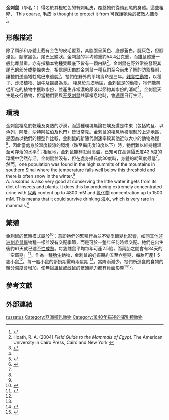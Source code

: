 {{Speciesbox
 | image = Golden Spiny Mouse (Acomys russatus).JPG
 | status = LC 
 | status_system = IUCN3.1
 | status_ref = <ref>{{cite iucn |author=Scott, D. |author2=Shenbrot, G. |author3=Amr, Z. |name-list-style=amp |year=2008 |title=''Acomys russatus'' |url=https://www.iucnredlist.org/details/273/0 |access-date=2009-02-04 |ref=harv}}</ref>
 | genus = Acomys
 | species = russatus
 | authority = ({{tsl|en|Johann Andreas Wagner||Wagner}}, 1840)
 | synonyms =
* ''Acomys lewisi''
}}

'''金刺鼠'''（學名：{{lang|la|''Acomys russatus''}}）得名於其橙紅色的有刺毛皮，覆蓋牠們從頭到尾的身體。這些粗糙、 
This coarse, <!-- [[guard_hair|inflexible fur]] -->[[毛皮|毛皮]] is thought to protect it from <!-- [[predation|predation]] -->可保護牠免於被敵人[[捕食|捕食]]<ref name="arkive1">{{cite web |url=http://www.arkive.org/golden-spiny-mouse/acomys-russatus/ |title=Golden Spiny Mouse (''Acomys russatus'') |dead-url=yes |archive-url=https://web.archive.org/web/20120414030242/http://www.arkive.org/golden-spiny-mouse/acomys-russatus/ |archive-date=2012-04-14 |access-date=2012-12-28 |language=en }}</ref>。

==形態描述==
除了頭部和身體上截有金色的皮毛覆蓋，其脇腹呈黃色、底部蒼白。腿灰色，但腳淺色、腳掌黑色{{r|arkive1}}。尾巴呈鱗狀。金刺鼠的平均體重約54.4公克重{{r|senescence1}}，而雄鼠體重一般比雌鼠重{{r|arkive1}}。亦有指稱本物種雙眼底下皆有一顆白點<ref>Hoath, R. A. (2004) ''Field Guide to the Mammals of Egypt''. The American University in Cairo Press, Cairo and New York {{ISBN|9774248090}}</ref>。金刺鼠在野外常被發現其尾巴的部分或整條失去，相信是因由於金刺鼠一種我們至今尚未了解的防禦機制，讓牠們透過犧牲尾巴來逃脫<ref>{{cite journal |url=http://journals.cambridge.org/action/displayAbstract?fromPage=online&aid=41589 |author=Shargal, Eyal |last2=Rath-Wolfson |first2=Lea |last3=Kronfeld |first3=Noga |last4=Dayan |first4=Tamar |title=Ecological and histological aspects of tail loss in spiny mice (Rodentia: Muridae, Acomys) with a review of its occurrence in rodents |journal=''[[Journal_of_Zoology|Journal of Zoology]]'' |year=1999 |volume =249 |issue =2 |pages=187–193 |doi=10.1111/j.1469-7998.1999.tb00757.x |language=en }}</ref>。牠們在野外的平均壽命是三年。[[雜食性動物|雜食性動物]]，以種子、沙漠植物、蝸牛及昆蟲為食。 
棲息於[[荒漠|荒漠]]地區，金刺鼠是{{tsl|en|xeric|耐旱生物|耐旱}}的動物，牠們能夠從所吃的植物中獲取水份，並產生非常濃的尿液以節約其水份的消耗<ref name="arkive1"/>。金刺鼠天生是夜行動物，但當牠們要與[[开罗刺鼠|开罗刺鼠]]共享棲息地時，會[[適應|適應]]日行生活。

==環境==
金刺鼠棲息於乾燥及炎熱的沙漠，而這種環境無論在埃及還是中東（包括約旦、以色列、阿曼、沙特阿拉伯及也門）皆很常見。金刺鼠的棲息地被限制於上述地區，是因為以牠們的體型作比較，金刺鼠的新陳代謝速率較其他近似大小的動物為慢<ref name="jstor1969">{{cite journal |author=Shkolnik, Amiram |last2=Borut |first2=Arieh |year=1969 |title=Temperature and Water Relations in Two Species of Spiny Mice (Acomys) |url=https://archive.org/details/sim_journal-of-mammalogy_1969-05_50_2/page/245 |journal=''[[Journal_of_Mammalogy|Journal of Mammalogy]]'' |volume= 50 |issue=2 |jstor=1378340 |doi=10.2307/1378340 |pages=245 |language=en }}</ref>，因此當處身於溫度較涼的環境（跌至攝氏度18度以下）時，牠們難以維持體溫至可存活的水平<ref name="reference-global1975">{{cite journal |author=Haim, A. |last2=Borut |first2=A. |year=2009 |title=Size and Activity of the Cold Resistant Population of the Golden Spiny Mouse |journal=''[[Mammalia_(期刊)|]]'' |volume=39 |issue=4 |doi=10.1515/mamm.1975.39.4.605 |language=en }}</ref>；相反地，金刺鼠能夠忍耐高溫，已知可在高達攝氏度42.5度的環境中仍然存活。金刺鼠並沒有{{tsl|en|thermal neutral zone|熱中性區}}，但在處身攝氏度30度時，身體的耗氧度最低<ref name="jstor1969"/>。然而，one population was found in the high summits of the mountains in southern Sinai where the temperature falls well below this threshold and there is often snow in the winter.<ref name="reference-global1975"/><br />
''A. russatus'' is also very good at conserving the little water it gets from its diet of insects and plants. It does this by producing extremely concentrated urine with <!-- [[urea|urea]] -->[[尿素|尿素]] content up to 4800 mM and <!-- [[chloride|chloride]] -->[[氯化物|氯化物]] concentration up to 1500 mM. This means that it could survive drinking <!-- [[sea_water|sea water]] -->[[海水|海水]], which is very rare in mammals.<ref name="jstor1969"/>

==繁殖==
金刺鼠的繁殖模式屬於{{tsl|en|opportunistic breeder|機會繁殖者}}<ref>{{cite journal |url=https://ndltd.ncl.edu.tw/cgi-bin/gs32/gsweb.cgi?o=dnclcdr&s=id=%22080THU02112004%22.&searchmode=basic |author=[[張鈞翔|張鈞翔]] |year=1992 |title=台灣中部錢鼠（''Suncus murinus''）生殖生物學之研究 |journal=[[東海大學_(台灣)|東海大學]][[東海大學生物學研究所|生物學研究所]]碩士論文 |publisher=臺灣博碩士論文知識加值系統 |pages=48 |language=zh }}</ref>：意即牠們的繁殖行為並不受季節變化影響，如同其他[[非洲刺毛鼠屬|非洲刺毛鼠屬]]物種一樣並沒有交配季節，而是可於一整年任何時候交配。牠們在出生後約91天就已達至[[性成熟|性成熟]]。每隻雌鼠平均每年可產2.5胎，而兩胎之間會有34天的「空窗期」<ref name="senescence1">{{cite web |url=https://genomics.senescence.info/species/entry.php?species=Acomys_russatus |title=Golden spiny mouse (Acomys russatus) longevity, ageing, and life history |work=Genomics.senescence.info |date=2012-09-17 |access-date=2020-10-30 |language=en }}</ref>。作為一種[[胎生|胎生]]動物，金刺鼠的妊娠期約五至六星期，每胎可產1–5隻小鼠<ref name="arkive1"/>。每一胎小鼠的斷奶期需時兩星期 <ref name="senescence1"/>。當降雨減少，牠們所進食的食物的鹽分濃度會增加，使無論雄鼠或雌鼠的繁殖能力都有負面影響<ref>{{cite journal |author1=Shanas, U.  |author2=Haim, A. |title= Diet salinity and vasopressin as reproduction modulators in the desert-dwelling golden spiny mouse (Acomys russatus) |journal=Physiology and Behavior  |volume=81 |pages=645–50 |year=2004 |pmid=15178158 |issue= 4 |doi= 10.1016/j.physbeh.2004.03.002|url=https://zenodo.org/record/905896 }}</ref><ref>{{cite journal|author=Wube, Tilaye|title=Effect of increased dietary salinity on the reproductive status and energy intake of xeric and mesic populations of the spiny mouse, ''Acomys''|doi=10.1016/j.physbeh.2008.09.006|year=2009|last2=Haim|first2=Abraham|last3=Fares|first3=Fuad|journal=Physiology & Behavior|volume=96|pages=122–127}}</ref>。

==參考文獻==
{{Reflist}}

==外部連結==
{{Deomyinae}}
{{Taxonbar|from=Q1770435}}

[[Category:非洲刺毛鼠屬|russatus]]
[[Category:亞洲哺乳動物|Category:亞洲哺乳動物]]
[[Category:1840年描述的哺乳類動物|Category:1840年描述的哺乳類動物]]